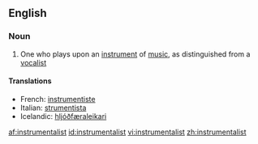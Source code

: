 ==English==

===Noun===
{{en-noun}}

#One who plays upon an [[instrument]] of [[music]], as distinguished from a [[vocalist]]

====Translations====
*French: [[instrumentiste]]
*Italian: [[strumentista]] {{m|f}}
*Icelandic: [[hljóðfæraleikari]] {{m}}

[[af:instrumentalist]]
[[id:instrumentalist]]
[[vi:instrumentalist]]
[[zh:instrumentalist]]